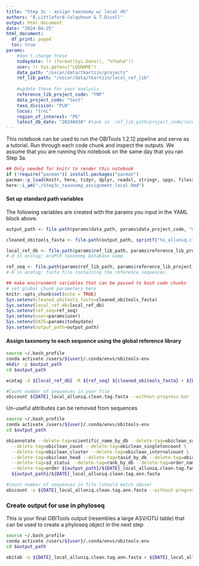 ```yaml
---
title: "Step 3c - assign taxonomy w/ local db"
authors: "B.Littleford-Colquhoun & T.Divoll"
output: html_document
date: "2024-04-25"
html_document:
  df_print: paged
  toc: true
params:
    #don't change these
    todaydate: !r (format(Sys.Date(), "%Y%m%d"))
    user: !r Sys.getenv("LOGNAME")
    data_path: "/oscar/data/tkartzin/projects"
    ref_lib_path: "/oscar/data/tkartzin/local_ref_lib"
  
    #update these for your analysis
    reference_lib_project_code: "YNP"
    data_project_code: "test"
    taxa_division: "PLN"
    locus: "trnL"
    region_of_interest: "P6"
    latest_db_date: "20240430" #look in `ref_lib_path/project_code/locus/region_of_interest` for the most recent local reference library you want to use
---
```


This notebook can be used to run the OBITools 1.2.12 pipeline and serve as a tutorial. Run through each code chunk and inspect the outputs. We assume that you are running this notebook on the same day that you ran Step 3a.

```r
## Only needed for knitr to render this notebook
if (!require("pacman")) install.packages("pacman")
pacman::p_load(knitr, here, tidyr, dplyr, readxl, stringr, spgs, filesstrings)
here::i_am("./Step3c_taxonomy_assignment_local.Rmd")
```

#### Set up standard path variables
The following variables are created with the params you input in the YAML block above.
```r
output_path <- file.path(params$data_path, params$data_project_code, "merged_runs", params$todaydate)

cleaned_obitools_fasta <- file.path(output_path, sprintf("%s_alluniq.clean.fasta", params$todaydate))

local_ref_db <- file.path(params$ref_lib_path, params$reference_lib_project_code, params$locus, params$region_of_interest, params$latest_db_date, sprintf("formatdb_%s_%s", params$reference_lib_project_code, params$locus), sprintf("%s_%s_%s", params$reference_lib_project_code, params$locus, params$latest_db_date)) 
#-d in ecotag; ecoPCR taxonomy Database name.

ref_seq <- file.path(params$ref_lib_path, params$reference_lib_project_code, params$locus, params$region_of_interest, params$latest_db_date, sprintf("%s%s_completeDB_%s.fasta", params$reference_lib_project_code, params$region_of_interest, params$latest_db_date)) 
#-R in ecotag; fasta file containing the reference sequences.
```

```r
## make environment variables that can be passed to bash code chunks
# set global chunk parameters here
knitr::opts_chunk$set(echo = TRUE)
Sys.setenv(cleaned_obitools_fasta=cleaned_obitools_fasta)
Sys.setenv(local_ref_db=local_ref_db)
Sys.setenv(ref_seq=ref_seq)
Sys.setenv(user=params$user)
Sys.setenv(DATE=params$todaydate)
Sys.setenv(output_path=output_path)
```

#### Assign taxonomy to each sequence using the global reference library
```bash
source ~/.bash_profile
conda activate /users/${user}/.conda/envs/obitools-env
mkdir -p $output_path
cd $output_path

ecotag -d ${local_ref_db} -R ${ref_seq} ${cleaned_obitools_fasta} > ${DATE}_local_alluniq.clean.tag.fasta

#Count number of sequences in your file
obicount ${DATE}_local_alluniq.clean.tag.fasta --without-progress-bar
```

Un-useful attributes can be removed from sequences
```bash
source ~/.bash_profile
conda activate /users/${user}/.conda/envs/obitools-env
cd $output_path

obiannotate --delete-tag=scientific_name_by_db --delete-tag=obiclean_samplecount \
  --delete-tag=obiclean_count --delete-tag=obiclean_singletoncount \
  --delete-tag=obiclean_cluster --delete-tag=obiclean_internalcount \
  --delete-tag=obiclean_head --delete-tag=taxid_by_db --delete-tag=obiclean_headcount \
  --delete-tag=id_status --delete-tag=rank_by_db --delete-tag=order_name \
  --delete-tag=order ${output_path}/${DATE}_local_alluniq.clean.tag.fasta > \
  ${output_path}/${DATE}_local_alluniq.clean.tag.ann.fasta

#count number of sequences in file (should match above)
obicount -a ${DATE}_local_alluniq.clean.tag.ann.fasta --without-progress-bar
```

### Create output for use in phyloseq
This is your final OBITools output (resembles a large ASV/OTU table) that can be used to create a phyloseq object in the next step
```bash
source ~/.bash_profile
conda activate /users/${user}/.conda/envs/obitools-env
cd $output_path

obitab -o ${DATE}_local_alluniq.clean.tag.ann.fasta > ${DATE}_local_alluniq.clean.tag.ann.tab
```
